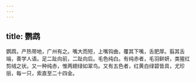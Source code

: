 ```yaml
---
---
---
```

title: 鹦鹉
---



鹦鹉，产热带地，广州有之。嘴大而短，上嘴钩曲，覆其下嘴，舌肥厚。翦其舌端，善学人语。足二趾向前，二趾向后。毛色纯白。有纯赤者，毛羽鲜妍，类猩红剪绒之状。又一种纯赤，惟两翅绿如翠鸟。又有五色者，红黄白绿碧皆具，尤珍丽，每一只，索直至二十四金。